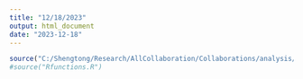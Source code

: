 ```yaml
---
title: "12/18/2023"
output: html_document
date: "2023-12-18"
---
```


```r
source("C:/Shengtong/Research/AllCollaboration/Collaborations/analysis/Rfunctions.R")
#source("Rfunctions.R")
```